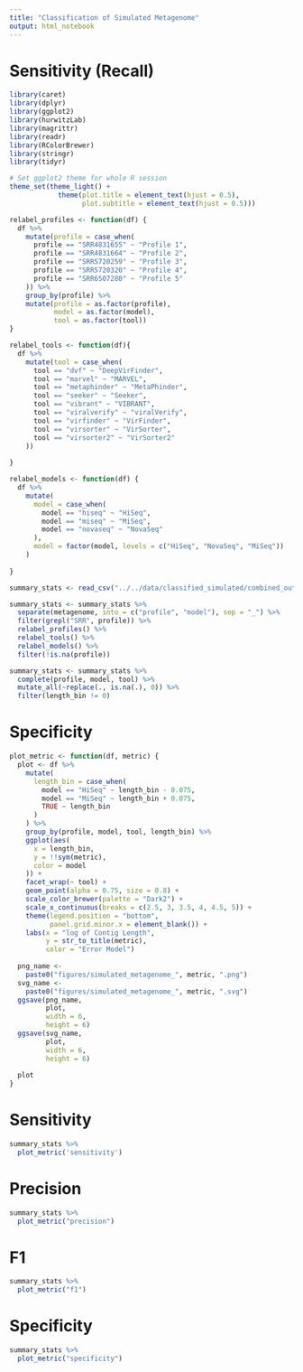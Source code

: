 ```yaml
---
title: "Classification of Simulated Metagenome"
output: html_notebook
---
```


# Sensitivity (Recall)

```r
library(caret)
library(dplyr)
library(ggplot2)
library(hurwitzLab)
library(magrittr)
library(readr)
library(RColorBrewer)
library(stringr)
library(tidyr)

# Set ggplot2 theme for whole R session
theme_set(theme_light() +
            theme(plot.title = element_text(hjust = 0.5),
                  plot.subtitle = element_text(hjust = 0.5)))
```

```r
relabel_profiles <- function(df) {
  df %>%
    mutate(profile = case_when(
      profile == "SRR4831655" ~ "Profile 1",
      profile == "SRR4831664" ~ "Profile 2",
      profile == "SRR5720259" ~ "Profile 3",
      profile == "SRR5720320" ~ "Profile 4",
      profile == "SRR6507280" ~ "Profile 5"
    )) %>%
    group_by(profile) %>% 
    mutate(profile = as.factor(profile),
           model = as.factor(model),
           tool = as.factor(tool))
}

relabel_tools <- function(df){
  df %>% 
    mutate(tool = case_when(
      tool == "dvf" ~ "DeepVirFinder",
      tool == "marvel" ~ "MARVEL",
      tool == "metaphinder" ~ "MetaPhinder",
      tool == "seeker" ~ "Seeker",
      tool == "vibrant" ~ "VIBRANT",
      tool == "viralverify" ~ "viralVerify",
      tool == "virfinder" ~ "VirFinder",
      tool == "virsorter" ~ "VirSorter",
      tool == "virsorter2" ~ "VirSorter2"
    ))
  
}

relabel_models <- function(df) {
  df %>%
    mutate(
      model = case_when(
        model == "hiseq" ~ "HiSeq",
        model == "miseq" ~ "MiSeq",
        model == "novaseq" ~ "NovaSeq"
      ),
      model = factor(model, levels = c("HiSeq", "NovaSeq", "MiSeq"))
    )
  
}
```


```r
summary_stats <- read_csv("../../data/classified_simulated/combined_out/summary_stats/combined.csv", show_col_types = FALSE)

summary_stats <- summary_stats %>% 
  separate(metagenome, into = c("profile", "model"), sep = "_") %>% 
  filter(grepl("SRR", profile)) %>% 
  relabel_profiles() %>% 
  relabel_tools() %>% 
  relabel_models() %>% 
  filter(!is.na(profile))

summary_stats <- summary_stats %>% 
  complete(profile, model, tool) %>% 
  mutate_all(~replace(., is.na(.), 0)) %>% 
  filter(length_bin != 0)
```

# Specificity

```r
plot_metric <- function(df, metric) {
  plot <- df %>%
    mutate(
      length_bin = case_when(
        model == "HiSeq" ~ length_bin - 0.075,
        model == "MiSeq" ~ length_bin + 0.075,
        TRUE ~ length_bin
      )
    ) %>%
    group_by(profile, model, tool, length_bin) %>%
    ggplot(aes(
      x = length_bin,
      y = !!sym(metric),
      color = model
    )) +
    facet_wrap(~ tool) +
    geom_point(alpha = 0.75, size = 0.8) +
    scale_color_brewer(palette = "Dark2") +
    scale_x_continuous(breaks = c(2.5, 3, 3.5, 4, 4.5, 5)) +
    theme(legend.position = "bottom",
          panel.grid.minor.x = element_blank()) +
    labs(x = "log of Contig Length",
         y = str_to_title(metric),
         color = "Error Model")
  
  png_name <-
    paste0("figures/simulated_metagenome_", metric, ".png")
  svg_name <-
    paste0("figures/simulated_metagenome_", metric, ".svg")
  ggsave(png_name,
         plot,
         width = 6,
         height = 6)
  ggsave(svg_name,
         plot,
         width = 6,
         height = 6)
  
  plot
}
```

# Sensitivity

```r
summary_stats %>% 
  plot_metric('sensitivity')
```

# Precision

```r
summary_stats %>% 
  plot_metric("precision")
```

# F1

```r
summary_stats %>% 
  plot_metric("f1")
```


# Specificity

```r
summary_stats %>% 
  plot_metric("specificity")
```